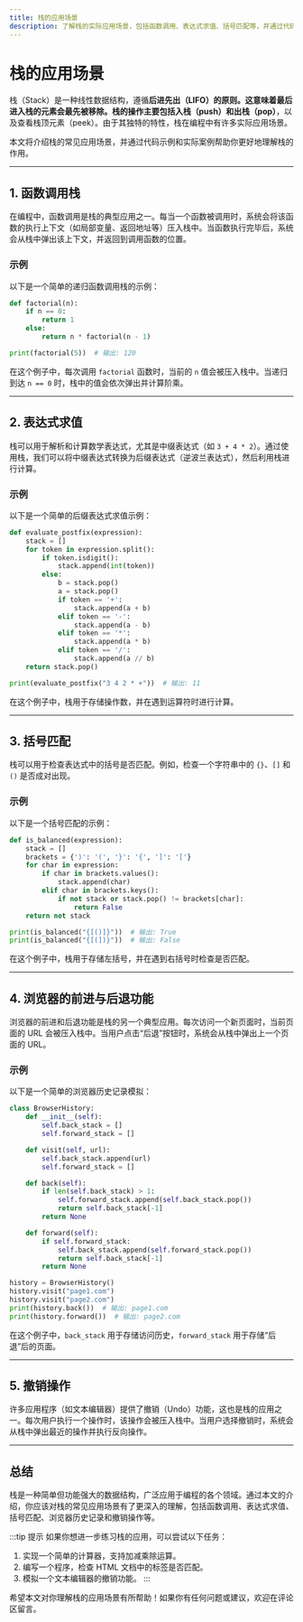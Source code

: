 ```yaml
---
title: 栈的应用场景
description: 了解栈的实际应用场景，包括函数调用、表达式求值、括号匹配等，并通过代码示例和实际案例深入理解栈的作用。
---
```


# 栈的应用场景

栈（Stack）是一种线性数据结构，遵循**后进先出（LIFO）**的原则。这意味着最后进入栈的元素会最先被移除。栈的操作主要包括**入栈（push）**和**出栈（pop）**，以及查看栈顶元素（peek）。由于其独特的特性，栈在编程中有许多实际应用场景。

本文将介绍栈的常见应用场景，并通过代码示例和实际案例帮助你更好地理解栈的作用。

---

## 1. 函数调用栈

在编程中，函数调用是栈的典型应用之一。每当一个函数被调用时，系统会将该函数的执行上下文（如局部变量、返回地址等）压入栈中。当函数执行完毕后，系统会从栈中弹出该上下文，并返回到调用函数的位置。

### 示例
以下是一个简单的递归函数调用栈的示例：

```python
def factorial(n):
    if n == 0:
        return 1
    else:
        return n * factorial(n - 1)

print(factorial(5))  # 输出: 120
```

在这个例子中，每次调用 `factorial` 函数时，当前的 `n` 值会被压入栈中。当递归到达 `n == 0` 时，栈中的值会依次弹出并计算阶乘。

---

## 2. 表达式求值

栈可以用于解析和计算数学表达式，尤其是中缀表达式（如 `3 + 4 * 2`）。通过使用栈，我们可以将中缀表达式转换为后缀表达式（逆波兰表达式），然后利用栈进行计算。

### 示例
以下是一个简单的后缀表达式求值示例：

```python
def evaluate_postfix(expression):
    stack = []
    for token in expression.split():
        if token.isdigit():
            stack.append(int(token))
        else:
            b = stack.pop()
            a = stack.pop()
            if token == '+':
                stack.append(a + b)
            elif token == '-':
                stack.append(a - b)
            elif token == '*':
                stack.append(a * b)
            elif token == '/':
                stack.append(a // b)
    return stack.pop()

print(evaluate_postfix("3 4 2 * +"))  # 输出: 11
```

在这个例子中，栈用于存储操作数，并在遇到运算符时进行计算。

---

## 3. 括号匹配

栈可以用于检查表达式中的括号是否匹配。例如，检查一个字符串中的 `{}`、`[]` 和 `()` 是否成对出现。

### 示例
以下是一个括号匹配的示例：

```python
def is_balanced(expression):
    stack = []
    brackets = {')': '(', '}': '{', ']': '['}
    for char in expression:
        if char in brackets.values():
            stack.append(char)
        elif char in brackets.keys():
            if not stack or stack.pop() != brackets[char]:
                return False
    return not stack

print(is_balanced("{[()]}"))  # 输出: True
print(is_balanced("{[(])}"))  # 输出: False
```

在这个例子中，栈用于存储左括号，并在遇到右括号时检查是否匹配。

---

## 4. 浏览器的前进与后退功能

浏览器的前进和后退功能是栈的另一个典型应用。每次访问一个新页面时，当前页面的 URL 会被压入栈中。当用户点击“后退”按钮时，系统会从栈中弹出上一个页面的 URL。

### 示例
以下是一个简单的浏览器历史记录模拟：

```python
class BrowserHistory:
    def __init__(self):
        self.back_stack = []
        self.forward_stack = []

    def visit(self, url):
        self.back_stack.append(url)
        self.forward_stack = []

    def back(self):
        if len(self.back_stack) > 1:
            self.forward_stack.append(self.back_stack.pop())
            return self.back_stack[-1]
        return None

    def forward(self):
        if self.forward_stack:
            self.back_stack.append(self.forward_stack.pop())
            return self.back_stack[-1]
        return None

history = BrowserHistory()
history.visit("page1.com")
history.visit("page2.com")
print(history.back())  # 输出: page1.com
print(history.forward())  # 输出: page2.com
```

在这个例子中，`back_stack` 用于存储访问历史，`forward_stack` 用于存储“后退”后的页面。

---

## 5. 撤销操作

许多应用程序（如文本编辑器）提供了撤销（Undo）功能，这也是栈的应用之一。每次用户执行一个操作时，该操作会被压入栈中。当用户选择撤销时，系统会从栈中弹出最近的操作并执行反向操作。

---

## 总结

栈是一种简单但功能强大的数据结构，广泛应用于编程的各个领域。通过本文的介绍，你应该对栈的常见应用场景有了更深入的理解，包括函数调用、表达式求值、括号匹配、浏览器历史记录和撤销操作等。

:::tip 提示
如果你想进一步练习栈的应用，可以尝试以下任务：
1. 实现一个简单的计算器，支持加减乘除运算。
2. 编写一个程序，检查 HTML 文档中的标签是否匹配。
3. 模拟一个文本编辑器的撤销功能。
:::

希望本文对你理解栈的应用场景有所帮助！如果你有任何问题或建议，欢迎在评论区留言。